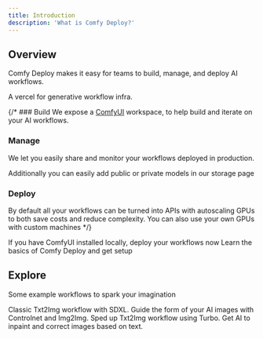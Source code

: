 ```yaml
---
title: Introduction
description: 'What is Comfy Deploy?'
---
```


## Overview

Comfy Deploy makes it easy for teams to build, manage, and deploy AI workflows.

A vercel for generative workflow infra.

{/* ### Build
We expose a [ComfyUI](https://github.com/comfyanonymous/ComfyUI) workspace, to help build and iterate on your AI workflows.

### Manage
We let you easily share and monitor your workflows deployed in production.

Additionally you can easily add public or private models in our storage page

### Deploy
By default all your workflows can be turned into APIs with autoscaling GPUs to both save costs and reduce complexity.
You can also use your own GPUs with custom machines */}

<CardGroup cols={2}>
  <Card
    title="Install"
    icon="wrench"
    href="/installation"
  >
    If you have ComfyUI installed locally, deploy your workflows now
  </Card>
  <Card
    title="Conceptual overview"
    icon="telescope"
    href="/overview"
  >
    Learn the basics of Comfy Deploy and get setup
  </Card>
</CardGroup>

## Explore

Some example workflows to spark your imagination

<CardGroup cols={2}>
  <Card
    title="Txt2Img SDXL"
    icon="image"
    href="https://www.comfydeploy.com/share/comfy-deploy-example-txt2img-sdxl"
  >
    Classic Txt2Img workflow with SDXL.
  </Card>
  <Card
    title="Img2Img Controlnet"
    icon="frame"
    href="https://www.comfydeploy.com/share/comfy-deploy-example-img2-img-sdxl-controlnet"
  >
    Guide the form of your AI images with Controlnet and Img2Img.
  </Card>
  <Card
    title="Turbo Txt2Img (Fast)"
    icon="truck-fast"
    href="https://www.comfydeploy.com/share/comfy-deploy-example-txt2img-sdxl-turbo"
  >
    Sped up Txt2Img workflow using Turbo.
  </Card>
  <Card
    title="Inpaint Automatically"
    icon="palette"
    href="https://www.comfydeploy.com/share/comfy-deploy-example-automatic-inpainting-clip-seg"
  >
    Get AI to inpaint and correct images based on text.
  </Card>
</CardGroup>
